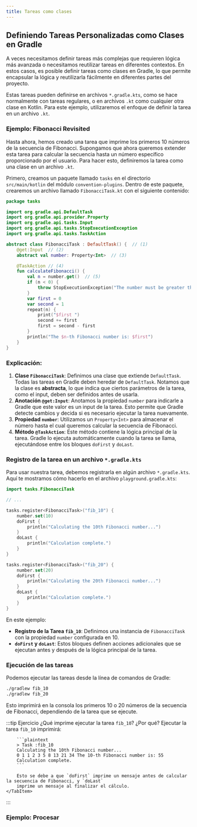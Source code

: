 ```yaml
---
title: Tareas como clases
---
```



<ReadingTime/>

## Definiendo Tareas Personalizadas como Clases en Gradle

A veces necesitamos definir tareas más complejas que requieren lógica más avanzada o necesitamos reutilizar tareas en
diferentes contextos. En estos casos, es posible definir tareas como clases en Gradle, lo que permite encapsular la
lógica y reutilizarla fácilmente en diferentes partes del proyecto.

Estas tareas pueden definirse en archivos `*.gradle.kts`, como se hace normalmente con tareas regulares, o en
archivos `.kt` como cualquier otra clase en Kotlin. Para este ejemplo, utilizaremos el enfoque de definir la tarea
en un archivo `.kt`.

### Ejemplo: Fibonacci Revisited

Hasta ahora, hemos creado una tarea que imprime los primeros 10 números de la secuencia de Fibonacci. Supongamos que
ahora queremos extender esta tarea para calcular la secuencia hasta un número específico proporcionado por el
usuario. Para hacer esto, definiremos la tarea como una clase en un archivo `.kt`.

Primero, creamos un paquete llamado `tasks` en el directorio `src/main/kotlin` del módulo `convention-plugins`.
Dentro de este paquete, crearemos un archivo llamado `FibonacciTask.kt` con el siguiente contenido:

```kotlin title="convention-plugins/src/main/kotlin/FibonacciTask.kt"
package tasks

import org.gradle.api.DefaultTask
import org.gradle.api.provider.Property
import org.gradle.api.tasks.Input
import org.gradle.api.tasks.StopExecutionException
import org.gradle.api.tasks.TaskAction

abstract class FibonacciTask : DefaultTask() {  // (1)
    @get:Input  // (2)
    abstract val number: Property<Int>  // (3)

    @TaskAction // (4)
    fun calculateFibonacci() {
        val n = number.get()  // (5)
        if (n < 0) {
            throw StopExecutionException("The number must be greater than or equal to 0")  // (6)
        }
        var first = 0
        var second = 1
        repeat(n) {
            print("$first ")
            second += first
            first = second - first
        }
        println("The $n-th Fibonacci number is: $first")
    }
}
```

### Explicación:

1. **Clase `FibonacciTask`**: Definimos una clase que extiende `DefaultTask`. Todas las tareas en Gradle deben
heredar de `DefaultTask`. Notamos que la clase es **abstracta**, lo que indica que ciertos parámetros de la
tarea, como el input, deben ser definidos antes de usarla.
2. **Anotación `@get:Input`**: Anotamos la propiedad `number` para indicarle a Gradle que este valor es un input de
la tarea. Esto permite que Gradle detecte cambios y decida si es necesario ejecutar la tarea nuevamente.
3. **Propiedad `number`**: Utilizamos un `Property<Int>` para almacenar el número hasta el cual queremos calcular la
secuencia de Fibonacci.
4. **Método `@TaskAction`**: Este método contiene la lógica principal de la tarea. Gradle lo ejecuta automáticamente
cuando la tarea se llama, ejecutándose entre los bloques `doFirst` y `doLast`.

### Registro de la tarea en un archivo `*.gradle.kts`

Para usar nuestra tarea, debemos registrarla en algún archivo `*.gradle.kts`. Aquí te mostramos cómo hacerlo en el
archivo `playground.gradle.kts`:

```kotlin title="convention-plugins/src/main/kotlin/playground.gradle.kts"
import tasks.FibonacciTask

// ...

tasks.register<FibonacciTask>("fib_10") {
    number.set(10)
    doFirst {
        println("Calculating the 10th Fibonacci number...")
    }
    doLast {
        println("Calculation complete.")
    }
}

tasks.register<FibonacciTask>("fib_20") {
    number.set(20)
    doFirst {
        println("Calculating the 20th Fibonacci number...")
    }
    doLast {
        println("Calculation complete.")
    }
}
```

En este ejemplo:

- **Registro de la Tarea `fib_10`**: Definimos una instancia de `FibonacciTask` con la propiedad `number`
configurada en 10.
- **`doFirst` y `doLast`**: Estos bloques definen acciones adicionales que se ejecutan antes y después de la lógica
principal de la tarea.


### Ejecución de las tareas

Podemos ejecutar las tareas desde la línea de comandos de Gradle:

```bash
./gradlew fib_10
./gradlew fib_20
```

Esto imprimirá en la consola los primeros 10 o 20 números de la secuencia de Fibonacci, dependiendo de la tarea que
se ejecute.

:::tip Ejercicio
<Tabs>
    <TabItem value="Ejercicio">
        ¿Qué imprime ejecutar la tarea `fib_10`? ¿Por qué?
    </TabItem>
    <TabItem value="Solución">
        Ejecutar la tarea `fib_10` imprimirá:

        ```plaintext
        > Task :fib_10
        Calculating the 10th Fibonacci number...
        0 1 1 2 3 5 8 13 21 34 The 10-th Fibonacci number is: 55
        Calculation complete.
        ```

        Esto se debe a que `doFirst` imprime un mensaje antes de calcular la secuencia de Fibonacci, y `doLast`
        imprime un mensaje al finalizar el cálculo.
    </TabItem>
</Tabs>
:::

### Ejemplo: Procesar